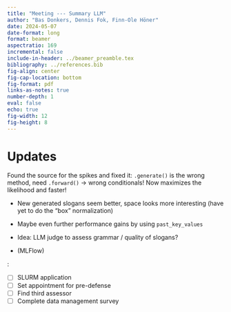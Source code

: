 ```yaml
---
title: "Meeting --- Summary LLM"
author: "Bas Donkers, Dennis Fok, Finn-Ole Höner"
date: 2024-05-07
date-format: long
format: beamer
aspectratio: 169
incremental: false
include-in-header: ../beamer_preamble.tex
bibliography: ../references.bib
fig-align: center
fig-cap-location: bottom
fig-format: pdf
links-as-notes: true
number-depth: 1
eval: false
echo: true
fig-width: 12
fig-height: 8
---
```


# Updates

Found the source for the spikes and fixed it: `.generate()` is the wrong method, need `.forward()` $\to$ wrong conditionals! Now maximizes the likelihood and faster!

- New generated slogans seem better, space looks more interesting (have yet to do the "box" normalization)
- Maybe even further performance gains by using `past_key_values`

- Idea: LLM judge to assess grammar / quality of slogans?
- (MLFlow)

\textbf{Admin}: 

- [ ] SLURM application
- [ ] Set appointment for pre-defense
- [ ] Find third assessor 
- [ ] Complete data management survey

